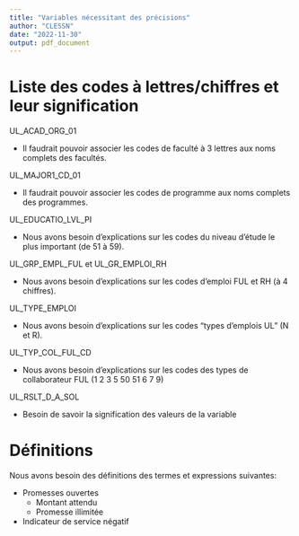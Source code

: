 ```yaml
---
title: "Variables nécessitant des précisions"
author: "CLESSN"
date: "2022-11-30"
output: pdf_document
---
```

# Liste des codes à lettres/chiffres et leur signification 

UL_ACAD_ORG_01

- Il faudrait pouvoir associer les codes de faculté à 3 lettres aux noms complets des facultés.


UL_MAJOR1_CD_01

- Il faudrait pouvoir associer les codes de programme aux noms complets des programmes.


UL_EDUCATIO_LVL_PI

- Nous avons besoin d'explications sur les codes du niveau d’étude le plus important (de 51 à 59). 


UL_GRP_EMPL_FUL et UL_GR_EMPLOI_RH

- Nous avons besoin d'explications sur les codes d’emploi FUL et RH (à 4 chiffres).


UL_TYPE_EMPLOI

- Nous avons besoin d'explications sur les codes "types d’emplois UL" (N et R).


UL_TYP_COL_FUL_CD

- Nous avons besoin d'explications sur les codes des types de collaborateur FUL (1 2 3 5 50 51 6 7 9)


UL_RSLT_D_A_SOL

- Besoin de savoir la signification des valeurs de la variable


# Définitions
Nous avons besoin des définitions des termes et expressions suivantes:

- Promesses ouvertes
    - Montant attendu
    - Promesse illimitée
    
- Indicateur de service négatif




